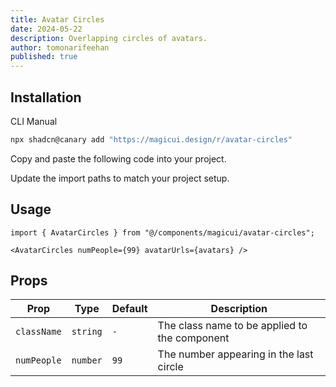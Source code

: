 ```yaml
---
title: Avatar Circles
date: 2024-05-22
description: Overlapping circles of avatars.
author: tomonarifeehan
published: true
---
```


<ComponentPreview name="avatar-circles-demo" />

## Installation

<Tabs defaultValue="cli">

<TabsList>
  <TabsTrigger value="cli">CLI</TabsTrigger>
  <TabsTrigger value="manual">Manual</TabsTrigger>
</TabsList>
<TabsContent value="cli">

```bash
npx shadcn@canary add "https://magicui.design/r/avatar-circles"
```

</TabsContent>

<TabsContent value="manual">

<Steps>

<Step>Copy and paste the following code into your project.</Step>

<ComponentSource name="avatar-circles" />

<Step>Update the import paths to match your project setup.</Step>

</Steps>

</TabsContent>

</Tabs>

## Usage

```tsx
import { AvatarCircles } from "@/components/magicui/avatar-circles";
```

```tsx
<AvatarCircles numPeople={99} avatarUrls={avatars} />
```

## Props

| Prop        | Type     | Default | Description                                   |
| ----------- | -------- | ------- | --------------------------------------------- |
| `className` | `string` | `-`     | The class name to be applied to the component |
| `numPeople` | `number` | `99`    | The number appearing in the last circle       |
